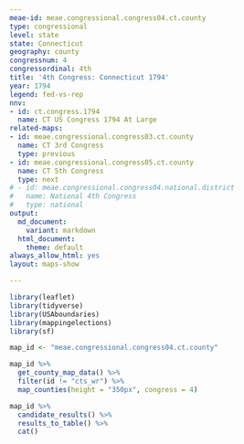 ```yaml
---
meae-id: meae.congressional.congress04.ct.county
type: congressional
level: state
state: Connecticut
geography: county
congressnum: 4
congressordinal: 4th
title: '4th Congress: Connecticut 1794'
year: 1794
legend: fed-vs-rep
nnv:
- id: ct.congress.1794
  name: CT US Congress 1794 At Large
related-maps:
- id: meae.congressional.congress03.ct.county
  name: CT 3rd Congress
  type: previous
- id: meae.congressional.congress05.ct.county
  name: CT 5th Congress
  type: next
# - id: meae.congressional.congress04.national.district
#   name: National 4th Congress
#   type: national
output:
  md_document:
    variant: markdown
  html_document:
    theme: default
always_allow_html: yes
layout: maps-show

---
```


```r
library(leaflet)
library(tidyverse)
library(USAboundaries)
library(mappingelections)
library(sf)

map_id <- "meae.congressional.congress04.ct.county"
```

<div class="map">

```r
map_id %>%
  get_county_map_data() %>%
  filter(id != "cts_wr") %>% 
  map_counties(height = "350px", congress = 4)
```

</div>

<div class="results-table">

```r
map_id %>%
  candidate_results() %>%
  results_to_table() %>%
  cat()
```

</div>
